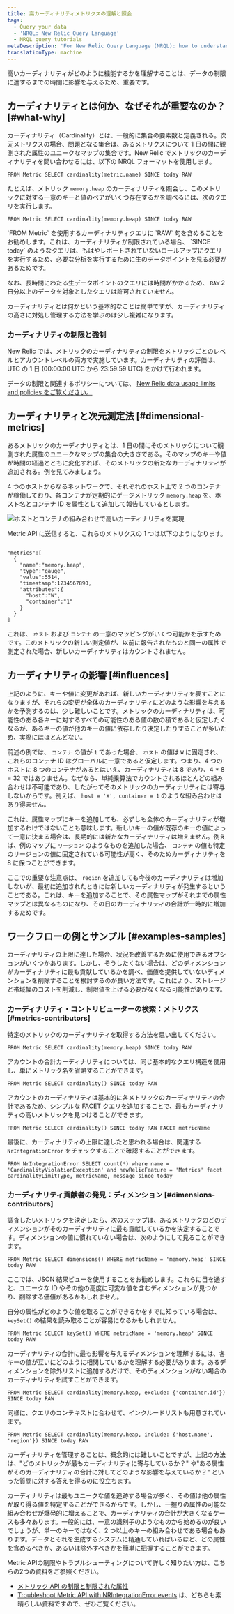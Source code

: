 ```yaml
---
title: 高カーディナリティメトリクスの理解と照会
tags:
  - Query your data
  - 'NRQL: New Relic Query Language'
  - NRQL query tutorials
metaDescription: 'For New Relic Query Language (NRQL): how to understand high cardinality metrics and successfully query for them using NRQL.'
translationType: machine
---
```


高いカーディナリティがどのように機能するかを理解することは、データの制限に達するまでの時間に影響を与えるため、重要です。

## カーディナリティとは何か、なぜそれが重要なのか？ [#what-why]

カーディナリティ（Cardinality）とは、一般的に集合の要素数と定義される。次元メトリクスの場合、問題となる集合は、あるメトリクスについて 1 日の間に観測された属性のユニークなマップの集合です。New Relic でメトリックのカーディナリティを問い合わせるには、以下の NRQL フォーマットを使用します。

```
FROM Metric SELECT cardinality(metric.name) SINCE today RAW
```

たとえば、メトリック `memory.heap` のカーディナリティを照会し、このメトリックに対する一意のキーと値のペアがいくつ存在するかを調べるには、次のクエリを実行します。

```
FROM Metric SELECT cardinality(memory.heap) SINCE today RAW
```

<Callout variant="tip">
  `FROM Metric` を使用するカーディナリティクエリに `RAW` 句を含めることをお勧めします。これは、カーディナリティが制限されている場合、 `SINCE today` のようなクエリは、もはやレポートされていないロールアップにクエリを実行するため、必要な分析を実行するために生のデータポイントを見る必要があるためです。

なお、長時間にわたる生データポイントのクエリには時間がかかるため、 `RAW` 2 日分以上のデータを対象としたクエリは許可されていません。

</Callout>

カーディナリティとは何かという基本的なことは簡単ですが、カーディナリティの高さに対処し管理する方法を学ぶのは少し複雑になります。

### カーディナリティの制限と強制

New Relic では、メトリックのカーディナリティの制限をメトリックごとのレベルとアカウントレベルの両方で実施しています。カーディナリティの評価は、UTC の 1 日 (00:00:00 UTC から 23:59:59 UTC) をかけて行われます。

データの制限と関連するポリシーについては、 [New Relic data usage limits and policies をご覧ください。](/docs/licenses/license-information/general-usage-licenses/new-relic-data-usage-limits-policies/)

## カーディナリティと次元測定法 [#dimensional-metrics]

あるメトリックのカーディナリティとは、1 日の間にそのメトリックについて観測された属性のユニークなマップの集合の大きさである。そのマップのキーや値が時間の経過とともに変化すれば、そのメトリックの新たなカーディナリティが追加される。例を見てみましょう。

4 つのホストからなるネットワークで、それぞれのホスト上で 2 つのコンテナが稼働しており、各コンテナが定期的にゲージメトリック `memory.heap` を、ホスト名とコンテナ ID を属性として追加して報告しているとします。

![ホストとコンテナの組み合わせで高いカーディナリティを実現](src/images/high-cardinality-metrics-1.png '複数のホストと複数のコンテナ')

Metric API に送信すると、これらのメトリクスの 1 つは以下のようになります。

```

"metrics":[
  {
    "name":"memory.heap",
    "type":"gauge",
    "value":5514,
    "timestamp":1234567890,
    "attributes":{
      "host":"W",
      "container":"1"
    }
  }
]
```

これは、 `ホスト` および `コンテナ` の一意のマッピングがいくつ可能かを示すためです。このメトリックの新しい測定値が、以前に報告されたものと同一の属性で測定された場合、新しいカーディナリティはカウントされません。

## カーディナリティの影響 [#influences]

上記のように、キーや値に変更があれば、新しいカーディナリティを表すことになりますが、それらの変更が全体のカーディナリティにどのような影響を与えるかを予測するのは、少し難しいことです。メトリックのカーディナリティは、可能性のある各キーに対するすべての可能性のある値の数の積であると仮定したくなるが、あるキーの値が他のキーの値に依存したり決定したりすることが多いため、実際にはほとんどない。

前述の例では、 `コンテナ` の値が `1` であった場合、 `ホスト` の値は `W` に固定され、これらのコンテナ ID はグローバルに一意であると仮定します。つまり、4 つのホストに 8 つのコンテナがあるとはいえ、カーディナリティは 8 であり、4 \* 8 = 32 ではありません。なぜなら、単純乗算法でカウントされるほとんどの組み合わせは不可能であり、したがってそのメトリックのカーディナリティには寄与しないからです。例えば、 `host = 'X', container = 1` のような組み合わせはあり得ません。

これは、属性マップにキーを追加しても、必ずしも全体のカーディナリティが増加するわけではないことも意味します。新しいキーの値が既存のキーの値によって一意に決まる場合は、長期的には新たなカーディナリティは増えません。例えば、例のマップに `リージョン` のようなものを追加した場合、 `コンテナ` の値も特定のリージョンの値に固定されている可能性が高く、そのためカーディナリティを 8 に保つことができます。

ここでの重要な注意点は、 `region` を追加しても今後のカーディナリティは増加しないが、最初に追加されたときには新しいカーディナリティが発生するということである。これは、キーを追加することで、その属性マップがそれまでの属性マップとは異なるものになり、その日のカーディナリティの合計が一時的に増加するためです。

## ワークフローの例とサンプル [#examples-samples]

カーディナリティの上限に達した場合、状況を改善するために使用できるオプションがいくつかあります。しかし、そうしたくない場合は、どのディメンションがカーディナリティに最も貢献しているかを調べ、価値を提供していないディメンションを削除することを検討するのが良い方法です。これにより、ストレージと帯域幅のコストを削減し、制限値を上げる必要がなくなる可能性があります。

### カーディナリティ・コントリビューターの検索：メトリクス [#metrics-contributors]

特定のメトリックのカーディナリティを取得する方法を思い出してください。

```
FROM Metric SELECT cardinality(memory.heap) SINCE today RAW
```

アカウントの合計カーディナリティについては、同じ基本的なクエリ構造を使用し、単にメトリック名を省略することができます。

```
FROM Metric SELECT cardinality() SINCE today RAW
```

アカウントのカーディナリティは基本的に各メトリックのカーディナリティの合計であるため、シンプルな FACET クエリを追加することで、最もカーディナリティの高いメトリックを見つけることができます。

```
FROM Metric SELECT cardinality() SINCE today RAW FACET metricName
```

最後に、カーディナリティの上限に達したと思われる場合は、関連する `NrIntegrationError` をチェックすることで確認することができます。

```
FROM NrIntegrationError SELECT count(*) where name = 'CardinalityViolationException' and newRelicFeature = 'Metrics' facet cardinalityLimitType, metricName, message since today
```

### カーディナリティ貢献者の発見：ディメンション [#dimensions-contributors]

調査したいメトリックを決定したら、次のステップは、あるメトリックのどのディメンションがそのカーディナリティに最も貢献しているかを決定することです。ディメンションの値に慣れていない場合は、次のようにして見ることができます。

```
FROM Metric SELECT dimensions() WHERE metricName = 'memory.heap' SINCE today RAW
```

ここでは、JSON 結果ビューを使用することをお勧めします。これらに目を通すと、ユニークな ID やその他の高度に可変な値を含むディメンションが見つかり、削除する価値があるかもしれません。

自分の属性がどのような値を取ることができるかをすでに知っている場合は、 `keySet()` の結果を読み取ることが容易になるかもしれません。

```
FROM Metric SELECT keySet() WHERE metricName = 'memory.heap' SINCE today RAW
```

カーディナリティの合計に最も影響を与えるディメンションを理解するには、各キーの値が互いにどのように相関しているかを理解する必要があります。あるディメンションを除外リストに追加するだけで、そのディメンションがない場合のカーディナリティを試すことができます。

```
FROM Metric SELECT cardinality(memory.heap, exclude: {'container.id'}) SINCE today RAW
```

同様に、クエリのコンテキストに合わせて、インクルードリストも用意されています。

```
FROM Metric SELECT cardinality(memory.heap, include: {'host.name', 'region'}) SINCE today RAW
```

カーディナリティを管理することは、概念的には難しいことですが、上記の方法は、"どのメトリックが最もカーディナリティに寄与しているか？" や"ある属性がそのカーディナリティの合計に対してどのような影響を与えているか？" といった質問に対する答えを得るのに役立ちます。

カーディナリティは最もユニークな値を追跡する場合が多く、その値は他の属性が取り得る値を特定することができるからです。しかし、一握りの属性の可能な組み合わせが爆発的に増えることで、カーディナリティの合計が大きくなるケースも多々あります。一般的には、一意の識別子のようなものから始めるのが良いでしょうが、単一のキーではなく、2 つ以上のキーの組み合わせである場合もあります。データとそれを生成するシステムに精通していればいるほど、どの属性を含めるべきか、あるいは除外すべきかを簡単に把握することができます。

<Callout variant="tip">
  Metric APIの制限やトラブルシューティングについて詳しく知りたい方は、こちらの2つの資料をご参照ください。

- [メトリック API の制限と制限された属性](/docs/telemetry-data-platform/ingest-apis/metric-api/metric-api-limits-restricted-attributes/)
- [Troubleshoot Metric API with NRIntegrationError events](/docs/telemetry-data-platform/ingest-apis/metric-api/troubleshoot-nrintegrationerror-events/) は、どちらも素晴らしい資料ですので、ぜひご覧ください。
  </Callout>
